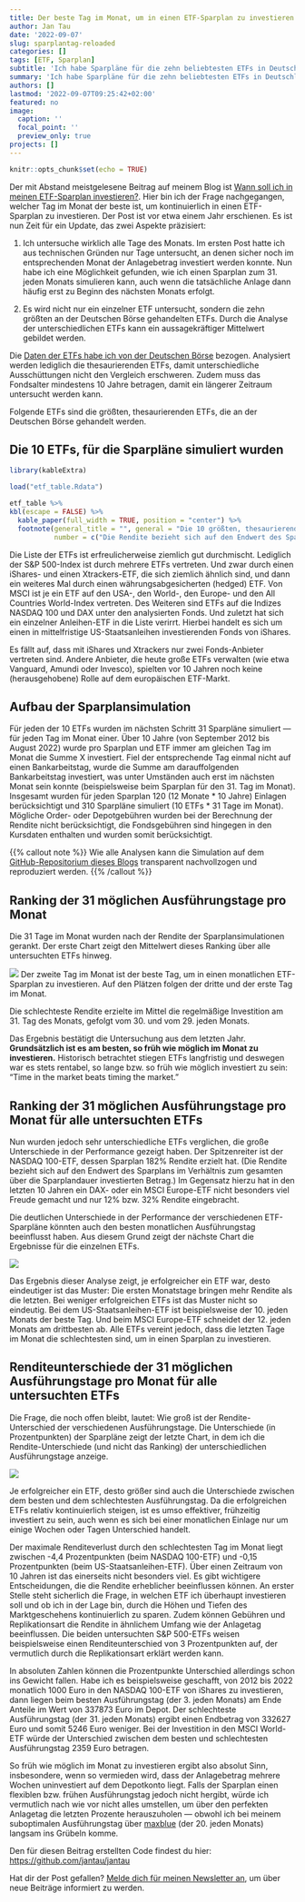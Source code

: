 ```yaml
---
title: Der beste Tag im Monat, um in einen ETF-Sparplan zu investieren
author: Jan Tau
date: '2022-09-07'
slug: sparplantag-reloaded
categories: []
tags: [ETF, Sparplan]
subtitle: 'Ich habe Sparpläne für die zehn beliebtesten ETFs in Deutschland simuliert — über alle Tage im Monat'
summary: 'Ich habe Sparpläne für die zehn beliebtesten ETFs in Deutschland simuliert — über alle Tage im Monat'
authors: []
lastmod: '2022-09-07T09:25:42+02:00'
featured: no
image:
  caption: ''
  focal_point: ''
  preview_only: true
projects: []
---
```


```r
knitr::opts_chunk$set(echo = TRUE)
```

Der mit Abstand meistgelesene Beitrag auf meinem Blog ist [Wann soll ich in meinen ETF-Sparplan investieren?](/post/sparplantag/). Hier bin ich der Frage nachgegangen, welcher Tag im Monat der beste ist, um kontinuierlich in einen ETF-Sparplan zu investieren. Der Post ist vor etwa einem Jahr erschienen. Es ist nun Zeit für ein Update, das zwei Aspekte präzisiert:

1. Ich untersuche wirklich alle Tage des Monats. Im ersten Post hatte ich aus technischen Gründen nur Tage untersucht, an denen sicher noch im entsprechenden Monat der Anlagebetrag investiert werden konnte. Nun habe ich eine Möglichkeit gefunden, wie ich einen Sparplan zum 31. jeden Monats simulieren kann, auch wenn die tatsächliche Anlage dann häufig erst zu Beginn des nächsten Monats erfolgt.

2. Es wird nicht nur ein einzelner ETF untersucht, sondern die zehn größten an der Deutschen Börse gehandelten ETFs. Durch die Analyse der unterschiedlichen ETFs kann ein aussagekräftiger Mittelwert gebildet werden. 

Die [Daten der ETFs habe ich von der Deutschen Börse](https://www.deutsche-boerse-cash-market.com/dbcm-de/instrumente-statistiken/statistiken/etf-etp-statistiken/) bezogen. Analysiert werden lediglich die thesaurierenden ETFs, damit unterschiedliche Ausschüttungen nicht den Vergleich erschweren. Zudem muss das Fondsalter mindestens 10 Jahre betragen, damit ein längerer Zeitraum untersucht werden kann.

Folgende ETFs sind die größten, thesaurierenden ETFs, die an der Deutschen Börse gehandelt werden.

## Die 10 ETFs, für die Sparpläne simuliert wurden

```r
library(kableExtra)

load("etf_table.Rdata")

etf_table %>%
kbl(escape = FALSE) %>%
  kable_paper(full_width = TRUE, position = "center") %>%
  footnote(general_title = "", general = "Die 10 größten, thesaurierenden, XETRA-gehandelten ETFs mit einem Fondsalter > 10 Jahre (Stand: Juli 2022)",
           number = c("Die Rendite bezieht sich auf den Endwert des Sparplans im Verhältnis zum gesamten über die Sparplandauer investierten Betrag."))
```

Die Liste der ETFs ist erfreulicherweise ziemlich gut durchmischt. Lediglich der S&P 500-Index ist durch mehrere ETFs vertreten. Und zwar durch einen iShares- und einen Xtrackers-ETF, die sich ziemlich ähnlich sind, und dann ein weiteres Mal durch einen währungsabgesicherten (hedged) ETF. Von MSCI ist je ein ETF auf den USA-, den World-, den Europe- und den All Countries World-Index vertreten. Des Weiteren sind ETFs auf die Indizes NASDAQ 100 und DAX unter den analysierten Fonds. Und zuletzt hat sich ein einzelner Anleihen-ETF in die Liste verirrt. Hierbei handelt es sich um einen in mittelfristige US-Staatsanleihen investierenden Fonds von iShares. 

Es fällt auf, dass mit iShares und Xtrackers nur zwei Fonds-Anbieter vertreten sind. Andere Anbieter, die heute große ETFs verwalten (wie etwa Vanguard, Amundi oder Invesco), spielten vor 10 Jahren noch keine (herausgehobene) Rolle auf dem europäischen ETF-Markt. 

## Aufbau der Sparplansimulation

Für jeden der 10 ETFs wurden im nächsten Schritt 31 Sparpläne simuliert — für jeden Tag im Monat einer. Über 10 Jahre (von September 2012 bis August 2022) wurde pro Sparplan und ETF immer am gleichen Tag im Monat die Summe X investiert. Fiel der entsprechende Tag einmal nicht auf einen Bankarbeitstag, wurde die Summe am darauffolgenden Bankarbeitstag investiert, was unter Umständen auch erst im nächsten Monat sein konnte (beispielsweise beim Sparplan für den 31. Tag im Monat). Insgesamt wurden für jeden Sparplan 120 (12 Monate * 10 Jahre) Einlagen berücksichtigt und 310 Sparpläne simuliert (10 ETFs * 31 Tage im Monat). Mögliche Order- oder Depotgebühren wurden bei der Berechnung der Rendite nicht berücksichtigt, die Fondsgebühren sind hingegen in den Kursdaten enthalten und wurden somit berücksichtigt.

{{% callout note %}}
Wie alle Analysen kann die Simulation auf dem [GitHub-Repositorium dieses Blogs](https://github.com/jantau/jantau/blob/main/content/post/2022-07-31-sparplantag-2/data.R) transparent nachvollzogen und reproduziert werden.
{{% /callout %}}


## Ranking der 31 möglichen Ausführungstage pro Monat

Die 31 Tage im Monat wurden nach der Rendite der Sparplansimulationen gerankt. Der erste Chart zeigt den Mittelwert dieses Ranking über alle untersuchten ETFs hinweg.

![](barchart_ranking_sparplantag.png)
Der zweite Tag im Monat ist der beste Tag, um in einen monatlichen ETF-Sparplan zu investieren. Auf den Plätzen folgen der dritte und der erste Tag im Monat.

Die schlechteste Rendite erzielte im Mittel die regelmäßige Investition am 31. Tag des Monats, gefolgt vom 30. und vom 29. jeden Monats.

Das Ergebnis bestätigt die Untersuchung aus dem letzten Jahr. **Grundsätzlich ist es am besten, so früh wie möglich im Monat zu investieren.** Historisch betrachtet stiegen ETFs langfristig und deswegen war es stets rentabel, so lange bzw. so früh wie möglich investiert zu sein: "Time in the market beats timing the market."

## Ranking der 31 möglichen Ausführungstage pro Monat für alle untersuchten ETFs

Nun wurden jedoch sehr unterschiedliche ETFs verglichen, die große Unterschiede in der Performance gezeigt haben. Der Spitzenreiter ist der NASDAQ 100-ETF, dessen Sparplan 182% Rendite erzielt hat. (Die Rendite bezieht sich auf den Endwert des Sparplans im Verhältnis zum gesamten über die Sparplandauer investierten Betrag.) Im Gegensatz hierzu hat in den letzten 10 Jahren ein DAX- oder ein MSCI Europe-ETF nicht besonders viel Freude gemacht und nur 12% bzw. 32% Rendite eingebracht.

Die deutlichen Unterschiede in der Performance der verschiedenen ETF-Sparpläne könnten auch den besten monatlichen Ausführungstag beeinflusst haben. Aus diesem Grund zeigt der nächste Chart die Ergebnisse für die einzelnen ETFs.

![](barchart_ranking_sparplantag_all.png)

Das Ergebnis dieser Analyse zeigt, je erfolgreicher ein ETF war, desto eindeutiger ist das Muster: Die ersten Monatstage bringen mehr Rendite als die letzten. Bei weniger erfolgreichen ETFs ist das Muster nicht so eindeutig. Bei dem US-Staatsanleihen-ETF ist beispielsweise der 10. jeden Monats der beste Tag. Und beim MSCI Europe-ETF schneidet der 12. jeden Monats am drittbesten ab. Alle ETFs vereint jedoch, dass die letzten Tage im Monat die schlechtesten sind, um in einen Sparplan zu investieren. 

## Renditeunterschiede der 31 möglichen Ausführungstage pro Monat für alle untersuchten ETFs

Die Frage, die noch offen bleibt, lautet: Wie groß ist der Rendite-Unterschied der verschiedenen Ausführungstage. Die Unterschiede (in Prozentpunkten) der Sparpläne zeigt der letzte Chart, in dem ich die Rendite-Unterschiede (und nicht das Ranking) der unterschiedlichen Ausführungstage anzeige.

![](barchart_ranking_sparplantag_all_perc.png)

Je erfolgreicher ein ETF, desto größer sind auch die Unterschiede zwischen dem besten und dem schlechtesten Ausführungstag. Da die erfolgreichen ETFs relativ kontinuierlich steigen, ist es umso effektiver, frühzeitig investiert zu sein, auch wenn es sich bei einer monatlichen Einlage nur um einige Wochen oder Tagen Unterschied handelt. 

Der maximale Renditeverlust durch den schlechtesten Tag im Monat liegt zwischen -4,4 Prozentpunkten (beim NASDAQ 100-ETF) und -0,15 Prozentpunkten (beim US-Staatsanleihen-ETF). Über einen Zeitraum von 10 Jahren ist das einerseits nicht besonders viel. Es gibt wichtigere Entscheidungen, die die Rendite erheblicher beeinflussen können. An erster Stelle steht sicherlich die Frage, in welchen ETF ich überhaupt investieren soll und ob ich in der Lage bin, durch die Höhen und Tiefen des Marktgeschehens kontinuierlich zu sparen. Zudem können Gebühren und Replikationsart die Rendite in ähnlichem Umfang wie der Anlagetag beeinflussen. Die beiden untersuchten S&P 500-ETFs weisen beispielsweise einen Renditeunterschied von 3 Prozentpunkten auf, der vermutlich durch die Replikationsart erklärt werden kann.

In absoluten Zahlen können die Prozentpunkte Unterschied allerdings schon ins Gewicht fallen. Habe ich es beispielsweise geschafft, von 2012 bis 2022 monatlich 1000 Euro in den NASDAQ 100-ETF von iShares zu investieren, dann liegen beim besten Ausführungstag (der 3. jeden Monats) am Ende Anteile im Wert von 337873 Euro im Depot. Der schlechteste Ausführungstag (der 31. jeden Monats) ergibt einen Endbetrag von 332627 Euro und somit 5246 Euro weniger. Bei der Investition in den MSCI World-ETF würde der Unterschied zwischen dem besten und schlechtesten Ausführungstag 2359 Euro betragen.

So früh wie möglich im Monat zu investieren ergibt also absolut Sinn, insbesondere, wenn so vermieden wird, dass der Anlagebetrag mehrere Wochen uninvestiert auf dem Depotkonto liegt. Falls der Sparplan einen flexiblen bzw. frühen Ausführungstag jedoch nicht hergibt, würde ich vermutlich nach wie vor nicht alles umstellen, um über den perfekten Anlagetag die letzten Prozente herauszuholen — obwohl ich bei meinem suboptimalen Ausführungstag über [maxblue](https://www.maxblue.de/geldanlage/geld-anlegen/wertpapiersparplan.html) (der 20. jeden Monats) langsam ins Grübeln komme.

Den für diesen Beitrag erstellten Code findest du hier: [https://github.com/jantau/jantau](https://github.com/jantau/jantau/tree/main/content/post)

Hat dir der Post gefallen? [Melde dich für meinen Newsletter an](https://tinyletter.com/jantau), um über neue Beiträge informiert zu werden.
